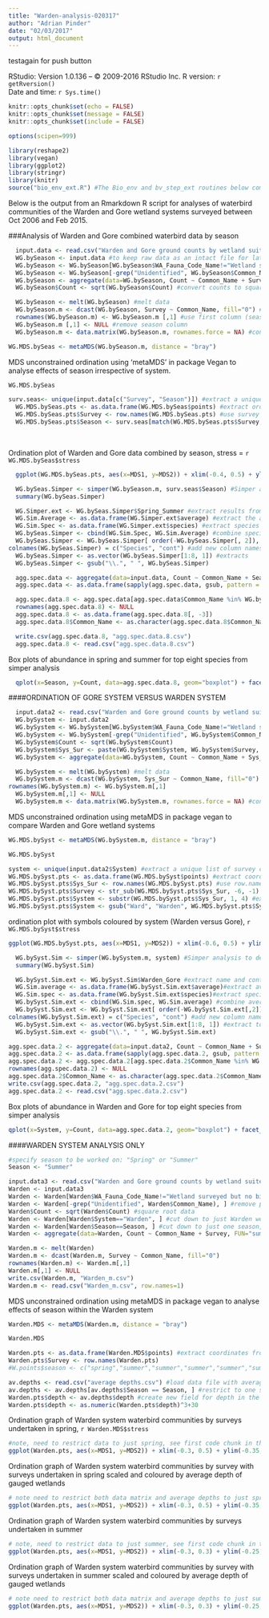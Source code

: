 ```yaml
---
title: "Warden-analysis-020317"
author: "Adrian Pinder"
date: "02/03/2017"
output: html_document
---
```



testagain for push button


RStudio: Version 1.0.136 – © 2009-2016 RStudio Inc. R version: `r getRversion()`  
Date and time: `r Sys.time()`

```r
knitr::opts_chunk$set(echo = FALSE)
knitr::opts_chunk$set(message = FALSE)
knitr::opts_chunk$set(include = FALSE)
```

```r
options(scipen=999)
```

```r
library(reshape2)
library(vegan)
library(ggplot2)
library(stringr)
library(knitr)
source("bio_env_ext.R") #The Bio_env and bv_step_ext routines below comes from http://menugget.blogspot.com.au/2011/06/clarke-and-ainsworths-bioenv-and-bvstep.html
```

Below is the output from an Rmarkdown R script for analyses of waterbird communities of the Warden and Gore wetland systems surveyed between Oct 2006 and Feb 2015.  


###Analysis of Warden and Gore combined waterbird data by season
```r
  input.data <- read.csv("Warden and Gore ground counts by wetland suite 2006-2015.csv") #csv file is a flat file of all species records by survey and system
  WG.bySeason <- input.data #to keep raw data as an intact file for later use
  WG.bySeason <- WG.bySeason[WG.bySeason$WA_Fauna_Code_Name!="Wetland surveyed but no birds observed",] #remove surveys with no birds
  WG.bySeason <- WG.bySeason[-grep("Unidentified", WG.bySeason$Common_Name), ] #remove rows where birds not identified
  WG.bySeason <- aggregate(data=WG.bySeason, Count ~ Common_Name + Survey, FUN="sum") #sum data by common name and survey period
  WG.bySeason$Count <- sqrt(WG.bySeason$Count) #convert counts to square root
```

```r
  WG.bySeason <- melt(WG.bySeason) #melt data 
  WG.bySeason.m <- dcast(WG.bySeason, Survey ~ Common_Name, fill="0") #create matrix from flat-file
  rownames(WG.bySeason.m) <- WG.bySeason.m [,1] #use first column (season) as row.names
  WG.bySeason.m [,1] <- NULL #remove season column
  WG.bySeason.m <- data.matrix(WG.bySeason.m, rownames.force = NA) #convert data to numeric format (required for metaMDS)
```

```r
WG.MDS.bySeas <- metaMDS(WG.bySeason.m, distance = "bray")
```

MDS unconstrained ordination using 'metaMDS' in package Vegan to analyse effects of season irrespective of system.
```r
WG.MDS.bySeas
```

```r
surv.seas<- unique(input.data[c("Survey", "Season")]) #extract a unique list of survey codes (mmm-yy) and season so can later allocate a season to each survey in the MDS output
  WG.MDS.bySeas.pts <- as.data.frame(WG.MDS.bySeas$points) #extract ordination coordinates (points)
  WG.MDS.bySeas.pts$Survey <- row.names(WG.MDS.bySeas.pts) #use survey period as row.names
  WG.MDS.bySeas.pts$Season <- surv.seas[match(WG.MDS.bySeas.pts$Survey, surv.seas$Survey), 2] #adds 'season' (spring versus summer) field to points by matching survey between points and surv.seas
```
<br>
  
Ordination plot of Warden and Gore data combined by season, stress = `r WG.MDS.bySeas$stress`  
```r
  ggplot(WG.MDS.bySeas.pts, aes(x=MDS1, y=MDS2)) + xlim(-0.4, 0.5) + ylim(-0.3, 0.3) + geom_point(aes(colour=Season), size=5) + coord_fixed(ratio = 1) + geom_text(aes(label=Survey), size=3, vjust=1, hjust=1.3)
```

```r
  WG.bySeas.Simper <- simper(WG.bySeason.m, surv.seas$Season) #Simper analysis to determine which species best correlated with differences between seasons of whole dataset
  summary(WG.bySeas.Simper)
```

```r
  WG.Simper.ext <- WG.bySeas.Simper$Spring_Summer #extract results from Simper analysis
  WG.Sim.Average <- as.data.frame(WG.Simper.ext$average) #extract the average difference data
  WG.Sim.Spec <- as.data.frame(WG.Simper.ext$species) #extract species names
  WG.bySeas.Simper <- cbind(WG.Sim.Spec, WG.Sim.Average) #combine species with averages
  WG.bySeas.Simper <- WG.bySeas.Simper[ order(-WG.bySeas.Simper[, 2]), ] #order species and averages by average
colnames(WG.bySeas.Simper) = c("Species", "cont") #add new column names
  WG.bySeas.Simper <- as.vector(WG.bySeas.Simper[1:8, 1]) #extracts 
  WG.bySeas.Simper <- gsub("\\.", " ", WG.bySeas.Simper)
```

```r
  agg.spec.data <- aggregate(data=input.data, Count ~ Common_Name + Season + Survey, FUN="sum") #aggregate counts by common name, season and survey
  agg.spec.data <- as.data.frame(sapply(agg.spec.data, gsub, pattern = "-", replacement = " ")) #replace dashes with spaces
```

```r
  agg.spec.data.8 <- agg.spec.data[agg.spec.data$Common_Name %in% WG.bySeas.Simper, ]
  rownames(agg.spec.data.8) <- NULL
  agg.spec.data.8 <- as.data.frame(agg.spec.data.8[, -3])
  agg.spec.data.8$Common_Name <- as.character(agg.spec.data.8$Common_Name)
```

```r
  write.csv(agg.spec.data.8, "agg.spec.data.8.csv")
  agg.spec.data.8 <- read.csv("agg.spec.data.8.csv")
```

Box plots of abundance in spring and summer for top eight species from simper analysis  
```r
  qplot(x=Season, y=Count, data=agg.spec.data.8, geom="boxplot") + facet_wrap(~ Common_Name, scales="free_y", ncol=2)
```


####ORDINATION OF GORE SYSTEM VERSUS WARDEN SYSTEM

```r
  input.data2 <- read.csv("Warden and Gore ground counts by wetland suite 2006-2015.csv")
  WG.bySystem <- input.data2
  WG.bySystem <- WG.bySystem[WG.bySystem$WA_Fauna_Code_Name!="Wetland surveyed but no birds observed",]
  WG.bySystem <- WG.bySystem[-grep("Unidentified", WG.bySystem$Common_Name), ] #remove data for birds not identified to species
  WG.bySystem$Count <- sqrt(WG.bySystem$Count)
  WG.bySystem$Sys_Sur <- paste(WG.bySystem$System, WG.bySystem$Survey, sep = " ") # combine System and date to create one 'sample' variable for mds - i.e. combine system with season
  WG.bySystem <- aggregate(data=WG.bySystem, Count ~ Common_Name + Sys_Sur, FUN="sum")
```

```r
  WG.bySystem <- melt(WG.bySystem) #melt data
  WG.bySystem.m <- dcast(WG.bySystem, Sys_Sur ~ Common_Name, fill="0") #recast as matrix
rownames(WG.bySystem.m) <- WG.bySystem.m[,1]
  WG.bySystem.m[,1] <- NULL
  WG.bySystem.m <- data.matrix(WG.bySystem.m, rownames.force = NA) #convert data to numeric format (required for metaMDS)
```

MDS unconstrained ordination using metaMDS in package vegan to compare Warden and Gore wetland systems
```r
WG.MDS.bySyst <- metaMDS(WG.bySystem.m, distance = "bray")
```

```r
WG.MDS.bySyst
```

```r
system <- unique(input.data2$System) #extract a unique list of survey codes (mmm-yy) and season
WG.MDS.bySyst.pts <- as.data.frame(WG.MDS.bySyst$points) #extract coordinates from metaMDS
WG.MDS.bySyst.pts$Sys_Sur <- row.names(WG.MDS.bySyst.pts) #use row.names to create new System+Survey period variable
WG.MDS.bySyst.pts$Survey <- str_sub(WG.MDS.bySyst.pts$Sys_Sur, -6, -1) #extract Survey period from Sys-Sur variable
WG.MDS.bySyst.pts$System <- substr(WG.MDS.bySyst.pts$Sys_Sur, 1, 4) #extract System from Sur-sys variable
WG.MDS.bySyst.pts$System <- gsub("Ward", "Warden", WG.MDS.bySyst.pts$System)
```

ordination plot with symbols coloured by system (Warden versus Gore), `r WG.MDS.bySyst$stress`
```r
ggplot(WG.MDS.bySyst.pts, aes(x=MDS1, y=MDS2)) + xlim(-0.6, 0.5) + ylim(-0.3, 0.4) + geom_point(aes(colour=System), size=5) + geom_text(aes(label=Survey), size=3, vjust=1, hjust=1.3)
```

```r
  WG.bySyst.Sim <- simper(WG.bySystem.m, system) #Simper analysis to determine which species best correlated with differences between seasons of whole dataset
  summary(WG.bySyst.Sim)
```

```r
  WG.bySyst.Sim.ext <- WG.bySyst.Sim$Warden_Gore #extract name and contribution data from simper analysis
  WG.Sim.average <- as.data.frame(WG.bySyst.Sim.ext$average)#extract average contribution values
  WG.Sim.spec <- as.data.frame(WG.bySyst.Sim.ext$species)#extract species names
  WG.bySyst.Sim.ext <- cbind(WG.Sim.spec, WG.Sim.average) #combine average with species name
  WG.bySyst.Sim.ext <- WG.bySyst.Sim.ext[ order(-WG.bySyst.Sim.ext[,2]), ] #order by average value
colnames(WG.bySyst.Sim.ext) = c("Species", "cont") #add new column names
  WG.bySyst.Sim.ext <- as.vector(WG.bySyst.Sim.ext[1:8, 1]) #extract top eight species: first 8 rows
  WG.bySyst.Sim.ext <- gsub("\\.", " ", WG.bySyst.Sim.ext)
```

```r
agg.spec.data.2 <- aggregate(data=input.data2, Count ~ Common_Name + Survey + System, FUN="sum") #aggregare count data by system and survey
agg.spec.data.2 <- as.data.frame(sapply(agg.spec.data.2, gsub, pattern = "-", replacement = " ")) #replace dashes in species names with spaces to match simper output
agg.spec.data.2 <- agg.spec.data.2[agg.spec.data.2$Common_Name %in% WG.bySyst.Sim.ext, ] #restrict aggregated counts to just those top 8 species from simper
rownames(agg.spec.data.2) <- NULL
agg.spec.data.2$Common_Name <- as.character(agg.spec.data.2$Common_Name)
write.csv(agg.spec.data.2, "agg.spec.data.2.csv")
agg.spec.data.2 <- read.csv("agg.spec.data.2.csv")
```

Box plots of abundance in Warden and Gore for top eight species from simper analysis  
```r
qplot(x=System, y=Count, data=agg.spec.data.2, geom="boxplot") + facet_wrap(~ Common_Name, scales="free_y", ncol=2) #produce facet wrapped box plots showing differences in top 8 simper species by wetland system
```

####WARDEN SYSTEM ANALYSIS ONLY<p/>

```r
#specify season to be worked on: "Spring" or "Summer"
Season <- "Summer"
```

```r
input.data3 <- read.csv("Warden and Gore ground counts by wetland suite 2006-2015.csv")
Warden <- input.data3
Warden <- Warden[Warden$WA_Fauna_Code_Name!="Wetland surveyed but no birds observed",] #remove zero counts
Warden <- Warden[-grep("Unidentified", Warden$Common_Name), ] #remove partial identifications
Warden$Count <- sqrt(Warden$Count) #square root data
Warden <- Warden[Warden$System=="Warden", ] #cut down to just Warden wetlands
Warden <- Warden[Warden$Season==Season, ] #cut down to just one season, as per Value Season above
Warden <- aggregate(data=Warden, Count ~ Common_Name + Survey, FUN="sum") #aggregate count data by species and survey
```

```r
Warden.m <- melt(Warden)
Warden.m <- dcast(Warden.m, Survey ~ Common_Name, fill="0")
rownames(Warden.m) <- Warden.m[,1]
Warden.m[,1] <- NULL
write.csv(Warden.m, "Warden_m.csv")
Warden.m <- read.csv("Warden_m.csv", row.names=1)
```

MDS unconstrained ordination using metaMDS in package vegan to analyse effects of season within the Warden system
```r
Warden.MDS <- metaMDS(Warden.m, distance = "bray")
```

```r
Warden.MDS
```

```r
Warden.pts <- as.data.frame(Warden.MDS$points) #extract coordinates from ordination
Warden.pts$Survey <- row.names(Warden.pts)
#W.points$season <- c("spring","summer","summer","summer","summer","summer","summer","summer","spring","spring","spring","spring","spring","spring","spring","spring") # add season labels as new column in dataframe
```

```r
av.depths <- read.csv("average depths.csv") #load data file with average depths (per survey) for gauged Warden wetlands
av.depths <- av.depths[av.depths$Season == Season, ] #restrict to one season
Warden.pts$depth <- av.depths$depth #create new field for depth in the file with mds coordinates
Warden.pts$depth <- as.numeric(Warden.pts$depth)^3+30
```

Ordination graph of Warden system waterbird communities by surveys undertaken in spring, `r Warden.MDS$stress`  
```r
#note, need to restrict data to just spring, see first code chunk in this section
ggplot(Warden.pts, aes(x=MDS1, y=MDS2)) + xlim(-0.3, 0.5) + ylim(-0.35, 0.3) + coord_fixed(ratio = 1) + geom_point(shape=21, size=7, alpha=0.5, fill="blue", stroke=2) + geom_text(aes(label = Survey), vjust=2, hjust=1) + theme(legend.position = "none")
```

Ordination graph of Warden system waterbird communities by survey with surveys undertaken in spring scaled and coloured by average depth of gauged wetlands  
```r
# note need to restrict both data matrix and average depths to just spring surveys
ggplot(Warden.pts, aes(x=MDS1, y=MDS2)) + xlim(-0.3, 0.5) + ylim(-0.35, 0.3) + coord_fixed(ratio = 1) + geom_point(aes(size = depth, colour=depth)) + scale_size(range = c(3, 12)) + geom_text(aes(label = Survey), vjust=2, hjust=1) + theme(legend.position = "none")
```

Ordination graph of Warden system waterbird communities by surveys undertaken in summer  
```r
# note, need to restrict data to just summer, see first code chunk in this section
ggplot(Warden.pts, aes(x=MDS1, y=MDS2)) + xlim(-0.3, 0.3) + ylim(-0.25, 0.4) + coord_fixed(ratio = 1) + geom_point(shape=21, size=7, alpha=0.5, fill="blue", stroke=2) + geom_text(aes(label = Survey), vjust=2, hjust=1.5) + theme(legend.position = "none")
```

Ordination graph of Warden system waterbird communities by survey with surveys undertaken in summer scaled and coloured by average depth of gauged wetlands  
```r
# note need to restrict both data matrix and average depths to just summer surveys
ggplot(Warden.pts, aes(x=MDS1, y=MDS2)) + xlim(-0.3, 0.3) + ylim(-0.25, 0.3) + coord_fixed(ratio = 1) + geom_point(aes(size = depth, colour= depth)) + scale_size(range = c(3, 12)) + geom_text(aes(label = Survey), vjust=2, hjust=1.5) + theme(legend.position = "none")
```
